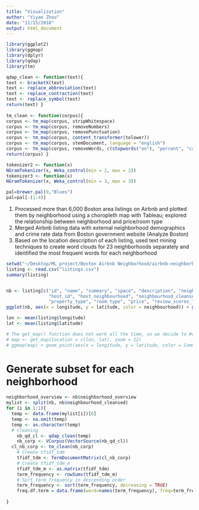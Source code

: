 ```yaml
---
title: "Visualization"
author: "Yiyao Zhou"
date: "11/15/2018"
output: html_document
---
```


```r
library(ggplot2)
library(ggmap)
library(dplyr)
library(qdap) 
library(tm) 

qdap_clean <- function(text){
text <- bracketX(text)
text <- replace_abbreviation(text) 
text <- replace_contraction(text)
text <- replace_symbol(text)
return(text) }
 
tm_clean <- function(corpus){
corpus <- tm_map(corpus, stripWhitespace)
corpus <- tm_map(corpus, removeNumbers)
corpus <- tm_map(corpus, removePunctuation)
corpus <- tm_map(corpus, content_transformer(tolower))
corpus <- tm_map(corpus, stemDocument, language = "english")
corpus <- tm_map(corpus, removeWords, c(stopwords("en"), "percent", "can", "will","ok","okay","let"))
return(corpus) }

tokenizer2 <- function(x)
NGramTokenizer(x, Weka_control(min = 2, max = 2))
tokenizer3 <- function(x)
NGramTokenizer(x, Weka_control(min = 3, max = 3))

pal=brewer.pal(9,"Blues")
pal=pal[-(1:4)] 
```

1. Processed more than 6,000 Boston area listings on Airbnb and plotted them by neighborhood using a choropleth map with Tableau; explored the relationship between neighborhood and price/room type
2. Merged Airbnb listing data with external neighborhood demographics and crime rate data from Boston government website (Analyze Boston)
3. Based on the location description of each listing, used text mining techniques to create word clouds for 23 neighborhoods separately and identified the most frequent words for each neighborhood


```r
setwd("~/Desktop/ML project/Boston Airbnb Neighborhood/airbnb-neighborhood")
listing <- read.csv("listings.csv")
summary(listing)


nb <- listing[c("id", "name", "summary", "space", "description", "neighborhood_overview", "transit",
                "host_id", "host_neighbourhood", "neighbourhood_cleansed", "zipcode", "latitude", "longitude",
                "property_type", "room_type", "price", "review_scores_location")]
ggplot(nb, aes(x = longitude, y = latitude, color = neighbourhood)) + geom_point(size = 0.5, alpha = 0.5) 

lon <- mean(listing$longitude)
lat <- mean(listing$latitude)

# The get_map() function does not work all the time, so we decide to #comment the code and attach a map from when it run successfully
# map <- get_map(location = c(lon, lat), zoom = 12)
# ggmap(map) + geom_point(aes(x = longitude, y = latitude, color = Commercial), data = airbnb, size = 0.3, alpha = 0.5)

```
# Generate subset for each neighborhood
```r
neighborhood_overview <- nb$neighborhood_overview
mylist <- split(nb, nb$neighbourhood_cleansed)
for (i in 1:1){
  temp <- data.frame(mylist[i])[6]
  temp <- na.omit(temp)
  temp <- as.character(temp)
  # cleaning
	nb_qd_cl <- qdap_clean(temp)
	nb_corp <- VCorpus(VectorSource(nb_qd_cl)) 
  cl_nb_corp <- tm_clean(nb_corp)
	# Create tfidf_tdm
	tfidf_tdm <- TermDocumentMatrix(cl_nb_corp)
	# Create tfidf_tdm_m
	tfidf_tdm_m <- as.matrix(tfidf_tdm) 
	term_frequency <- rowSums(tfidf_tdm_m)
	# Sort term_frequency in descending order
	term_frequency <- sort(term_frequency, decreasing = TRUE)
	freq.df.term = data.frame(word=names(term_frequency), freq=term_frequency)
	
}
```